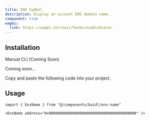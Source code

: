 ```yaml
---
title: ENS Symbol
description: Display an account ENS domain name.
component: true
wagmi:
  link: https://wagmi.sh/react/hooks/useEnsAvatar
---
```


<ComponentPreview
  name="ens-name-demo"
  className="[&_.preview>[data-orientation=vertical]]:sm:max-w-[70%]"
/>

## Installation

<Tabs defaultValue="manual">

<TabsList>
  <TabsTrigger value="manual">Manual</TabsTrigger>
  <TabsTrigger disabled={true} value="cli">
    CLI (Coming Soon)
  </TabsTrigger>
</TabsList>

<TabsContent value="cli">

<Steps>

<Step>Coming soon...</Step>

</Steps>

</TabsContent>

<TabsContent value="manual">

<Steps>

<Step>Copy and paste the following code into your project.</Step>

<ComponentSource name="ens-name" />

</Steps>

</TabsContent>

</Tabs>

## Usage

```tsx
import { EnsName } from "@/components/buidl/ens-name"
```

```tsx
<EnsName address="0x0000000000000000000000000000000000000000" />
```
